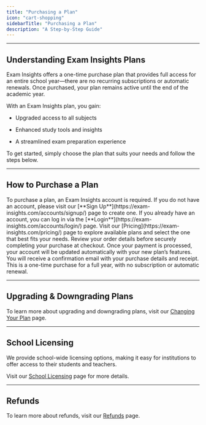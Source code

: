 ```yaml
---
title: "Purchasing a Plan"
icon: "cart-shopping"
sidebarTitle: "Purchasing a Plan"
description: "A Step-by-Step Guide"
---
```


***

## Understanding Exam Insights Plans

Exam Insights offers a one-time purchase plan that provides full access for an entire school year—there are no recurring subscriptions or automatic renewals. Once purchased, your plan remains active until the end of the academic year.

With an Exam Insights plan, you gain:

* Upgraded access to all subjects

* Enhanced study tools and insights

* A streamlined exam preparation experience

To get started, simply choose the plan that suits your needs and follow the steps below.

***

## How to Purchase a Plan

<Steps>
  <Step title="Create an Account">
    To purchase a plan, an Exam Insights account is required. If you do not have an account, please visit our [**Sign Up**](https://exam-insights.com/accounts/signup/) page to create one. If you already have an account, you can log in via the [**Login**](https://exam-insights.com/accounts/login/) page.
  </Step>

  <Step title="Visit the Pricing Page and Choose a Plan">
    Visit our [Pricing](https://exam-insights.com/pricing/) page to explore available plans and select the one that best fits your needs.
  </Step>

  <Step title="Enter Payment Details & Confirm Your Purchase">
    Review your order details before securely completing your purchase at checkout.
  </Step>

  <Step title="Automatic Account Update">
    Once your payment is processed, your account will be updated automatically with your new plan’s features.
  </Step>

  <Step title="Receive an Email Confirmation">
    You will receive a confirmation email with your purchase details and receipt.
  </Step>
</Steps>

<Note>
  This is a one-time purchase for a full year, with no subscription or automatic renewal.
</Note>

***

## Upgrading & Downgrading Plans

To learn more about upgrading and downgrading plans, visit our [Changing Your Plan](https://help.exam-insights.com/troubleshooting/plan_change) page.

***

## School Licensing

We provide school-wide licensing options, making it easy for institutions to offer access to their students and teachers.

Visit our [School Licensing](/pricing/school_pricing_guide) page for more details.

***

## Refunds

To learn more about refunds, visit our [Refunds](https://help.exam-insights.com/troubleshooting/refunds) page.